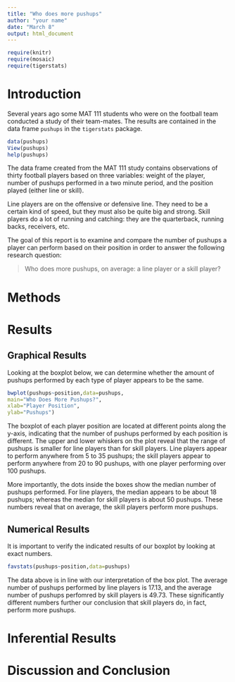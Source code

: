 ```yaml
---
title: "Who does more pushups"
author: "your name"
date: "March 8"
output: html_document
---
```


```r
require(knitr)
require(mosaic)
require(tigerstats)
```
<!-- We recommend you use git branches -- create a separate branch for each major section i.e. Introduction, Methods, Results, Inferential Results, and Discussion and Conclusions - leave the YAML block untouched until the final merge where you put in your own name !-->

# Introduction

Several years ago some MAT 111 students who were on the football team conducted a study of their team-mates.  The results are contained in the data frame `pushups` in the `tigerstats` package.

```r
data(pushups)
View(pushups)
help(pushups)
```

The data frame created from the MAT 111 study contains observations of thirty football players based on three variables: weight of the player, number of pushups performed in a two minute period, and the position played (either line or skill). 

Line players are on the offensive or defensive line.  They need to be a certain kind of speed, but they must also be quite big and strong.  Skill players do a lot of running and catching:  they are the quarterback, running backs, receivers, etc.

The goal of this report is to examine and compare the number of pushups a player can perform based on their position in order to answer the following research question:

  >Who does more pushups, on average: a line player or a skill player?


# Methods
<!--Decide on your methods:  use "variable analysis" or other appropriate descriptors.  Make sure to choose at least one graphical method and at least one numerical method.!-->


# Results
<!--You have both graphical and numerical methods, so you will have both graphical and numerical results to consider.!-->


## Graphical Results
<!--Your graph should have a good title, and axes should be labled as needed.  Discuss your graphical results, showing how they answer the research question.  Use specific features of the graph in your discussion.!-->
Looking at the boxplot below, we can determine whether the amount of pushups performed by each type of player appears to be the same.

```r
bwplot(pushups~position,data=pushups,
main="Who Does More Pushups?",
xlab="Player Position",
ylab="Pushups")
```

The boxplot of each player position are located at different points along the y-axis, indicating that the number of pushups performed by each position is different. The upper and lower whiskers on the plot reveal that the range of pushups is smaller for line players than for skill players. Line players appear to perform anywhere from 5 to 35 pushups; the skill players appear to perform anywhere from 20 to 90 pushups, with one player performing over 100 pushups. 

More importantly, the dots inside the boxes show the median number of pushups performed. For line players, the median appears to be about 18 pushups; whereas the median for skill players is about 50 pushups. These numbers reveal that on average, the skill players perform more pushups. 

## Numerical Results
<!--Numerical results go here. Use the numerical results to describe the patterns if any that exist in the data as focused toward the research question!-->

It is important to verify the indicated results of our boxplot by looking at exact numbers.

```r
favstats(pushups~position,data=pushups)
```

The data above is in line with our interpretation of the box plot. The average number of pushups performed by line players is 17.13, and the average number of pushups perfomred by skill players is 49.73. These significantly different numbers further our conclusion that skill players do, in fact, perform more pushups.


# Inferential Results
<!--State hypothesis clearly.  Make sure your discussion of the inferential test covers all the aspects that the test output produces, such as test statistic, p-value etc.  Make a decision about the null hypothesis, explain the assumptions on which the selected test/procedure was based, and why the chosen procedure satisfys the assumptions and is appropriate to answer the research question!-->


# Discussion and Conclusion
<!--State your overall conclusion.  This is also a good place to mention other Research Questions that came to mind as you were carrying out this study.!-->


